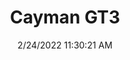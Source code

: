 ---
width: 2000
height: 1333
title: Cayman GT3
description: GT3 wheels on a Cayman
date: 2/24/2022 11:30:21 AM
cameraMake: Sony
cameraModel: ILCE-7M3
lens: FE 85mm F1.4 GM
settingsfStop: f/1.4
settingsISO: ISO 100
settingsShutter: 1/1600
settingsFocalLength: 85 mm
---